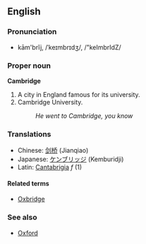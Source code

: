 ==English==
===Pronunciation===
*kām'brĭj, /ˈkeɪmbrɪdʒ/, /"keImbrIdZ/

===Proper noun===
'''Cambridge'''

#A city in England famous for its university.
#Cambridge University.
#:''He went to Cambridge, you know''
===Translations===
*Chinese: [[剑桥]] (Jianqiao)
*Japanese: [[ケンブリッジ]] (Kemburidji)
*Latin: [[Cantabrigia]] ''f'' (1)

====Related terms====
*[[Oxbridge]]

===See also===
*[[Oxford]]